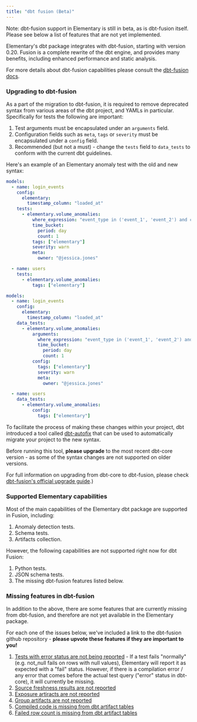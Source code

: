 ```yaml
---
title: "dbt fusion (Beta)"
---
```


<Note>Note: dbt-fusion support in Elementary is still in beta, as is dbt-fusion itself. Please see below a list of features that are not yet implemented.</Note>

Elementary's dbt package integrates with dbt-fusion, starting with version 0.20.
Fusion is a complete rewrite of the dbt engine, and provides many benefits, including enhanced performance and static analysis. 

For more details about dbt-fusion capabilities please consult the [dbt-fusion docs](https://docs.getdbt.com/docs/fusion/about-fusion).

### Upgrading to dbt-fusion

As a part of the migration to dbt-fusion, it is required to remove deprecated syntax from various areas of the dbt project, and YAMLs in particular.
Specifically for tests the following are important:

1. Test arguments must be encapsulated under an `arguments` field.
2. Configuration fields such as `meta`, `tags` or `severity` must be encapsulated under a `config` field.
3. Recommended (but not a must) - change the `tests` field to `data_tests` to conform with the current dbt guidelines.

Here's an example of an Elementary anomaly test with the old and new syntax:

<CodeGroup>

```yml Old syntax
models:
  - name: login_events
    config:
      elementary:
        timestamp_column: "loaded_at"
    tests:
      - elementary.volume_anomalies:
          where_expression: "event_type in ('event_1', 'event_2') and country_name != 'unwanted country'"
          time_bucket:
            period: day
            count: 1
          tags: ["elementary"]
          severity: warn
          meta:
            owner: "@jessica.jones"

  - name: users
    tests:
      - elementary.volume_anomalies:
          tags: ["elementary"]
```

```yml New syntax
models:
  - name: login_events
    config:
      elementary:
        timestamp_column: "loaded_at"
    data_tests:
      - elementary.volume_anomalies:
          arguments:
            where_expression: "event_type in ('event_1', 'event_2') and country_name != 'unwanted country'"
            time_bucket:
              period: day
              count: 1
          config:
            tags: ["elementary"]
            severity: warn
            meta:
              owner: "@jessica.jones"

  - name: users
    data_tests:
      - elementary.volume_anomalies:
          config:
            tags: ["elementary"]
```

</CodeGroup>

To facilitate the process of making these changes within your project, dbt introduced a tool called [dbt-autofix](https://github.com/dbt-labs/dbt-autofix) that 
can be used to automatically migrate your project to the new syntax.

Before running this tool, **please upgrade** to the most recent dbt-core version - as some of the syntax changes are not supported on older versions.

For full information on upgrading from dbt-core to dbt-fusion, please check [dbt-fusion's official upgrade guide](https://docs.getdbt.com/docs/dbt-versions/core-upgrade/upgrading-to-fusion).)


### Supported Elementary capabilities

Most of the main capabilities of the Elementary dbt package are supported in Fusion, including:
1. Anomaly detection tests.
2. Schema tests.
3. Artifacts collection.

However, the following capabilities are not supported right now for dbt Fusion:
1. Python tests.
2. JSON schema tests.
3. The missing dbt-fusion features listed below.

### Missing features in dbt-fusion

In addition to the above, there are some features that are currently missing from dbt-fusion, and therefore are not yet available in the Elementary package.

For each one of the issues below, we've included a link to the dbt-fusion github repository - **please upvote these features if they are important to you!**

1. [Tests with error status are not being reported](https://github.com/dbt-labs/dbt-fusion/issues/686) - If a test fails "normally" (e.g. not_null fails on rows with null values), Elementary will report it as expected with a "fail" status. 
However, if there is a compilation error / any error that comes before the actual test query ("error" status in dbt-core), it will currently be missing.
2. [Source freshness results are not reported](https://github.com/dbt-labs/dbt-fusion/issues/720)
3. [Exposure artiracts are not reported](https://github.com/dbt-labs/dbt-fusion/issues/859)
4. [Group artifacts are not reported](https://github.com/dbt-labs/dbt-fusion/issues/25)
5. [Compiled code is missing from dbt artifact tables](https://github.com/dbt-labs/dbt-fusion/issues/723)
6. [Failed row count is missing from dbt artifact tables](https://github.com/dbt-labs/dbt-fusion/issues/724)
